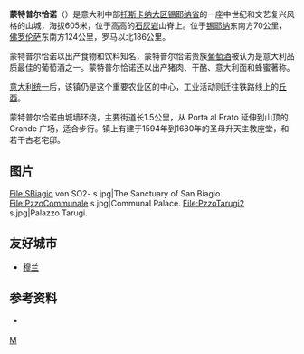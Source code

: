 {{Infobox CityIT |
  img_coa           =|
  official_name     = Comune di Montepulciano|
  region            = [[托斯卡纳大区|托斯卡纳大区]] |
  province          = [[锡耶纳省|锡耶纳省]] |
  elevation_m       = 605|
  area_total_km2    = 165|
  population_as_of  = 2004年12月31日 |
  population_total  = 14107|
  name=蒙特普尔恰诺|
  mapx=43.32|
  mapy=11.81|
  image_skyline=Montepulciano02.jpg|
  population_density_km2 = |
  timezone          = [[欧洲中部时间|欧洲中部时间]], [[Coordinated_Universal_Time|UTC]]+1 |
  coordinates       = {{coord|43|06|N|11|47|E}}|
  frazioni          =  |
  telephone         = 0578|
  postalcode        = 53045|
  gentilic          = Poliziani or Montepulcianesi|
  saint             =St. John the Baptist|
  day               = 8月29日|
  mayor             =  Massimo Della Giovampaola (from June 2004)|
  website           = {{URL|https://www.comune.montepulciano.si.it/}} |
}}
'''蒙特普尔恰诺'''（{{lang-it|Montepulciano}}）是意大利中部[[托斯卡纳大区|托斯卡纳大区]][[锡耶纳省|锡耶纳省]]的一座中世纪和文艺复兴风格的山城，海拔605米，位于高高的[[石灰岩|石灰岩]]山脊上。位于[[锡耶纳|锡耶纳]]东南方70公里，[[佛罗伦萨|佛罗伦萨]]东南方124公里，罗马以北186公里。

蒙特普尔恰诺以出产食物和饮料知名，蒙特普尔恰诺贵族[[葡萄酒|葡萄酒]]被认为是意大利品质最佳的葡萄酒之一。蒙特普尔恰诺还以出产猪肉、干酪、意大利面和蜂蜜著称。 

[[意大利统一|意大利统一]]后，该镇仍是这个重要农业区的中心，工业活动则迁往铁路线上的[[丘西|丘西]]。

蒙特普尔恰诺由城墙环绕，主要街道长1.5公里，从 Porta al Prato 延伸到山顶的 Grande 广场，适合步行。镇上有建于1594年到1680年的圣母升天主教座堂，和若干古老宅邸。

== 图片 ==
<gallery>
File:SBiagio von SO2- s.jpg|The Sanctuary of San Biagio
File:PzzoCommunale s.jpg|Communal Palace.
File:PzzoTarugi2 s.jpg|Palazzo Tarugi.
</gallery>

==友好城市==
* {{FRA}} [[穆兰|穆兰]]

== 参考资料 ==
* {{Official site|https://www.comune.montepulciano.si.it/}} {{it}}

{{錫耶納省市鎮}}

[[Category:锡耶纳省市镇|M]]